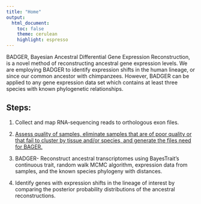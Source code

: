 ```yaml
---
title: "Home"
output:
  html_document:
    toc: false
    theme: cerulean
    highlight: espresso
---
```


BADGER, Bayesian Ancestral Differential Gene Expression Reconstruction, is a novel method of reconstructing ancestral gene expression levels. We are employing BADGER to identify expression shifts in the human lineage, or since our common ancestor with chimpanzees. However, BADGER can be applied to any gene expression data set which contains at least three species with known phylogenetic relationships.

## Steps:

 1) Collect and map RNA-sequencing reads to orthologous exon files.
 
 2) [Assess quality of samples, eliminate samples that are of poor quality or that fail to cluster by tissue and/or species, and generate the files need for BAGER.](PrepDataforBAGER.html)

 3) BADGER- Reconstruct ancestral transcriptomes using BayesTrait’s continuous trait, random walk MCMC algorithm, expression data from samples, and the known species phylogeny with distances.

 4) Identify genes with expression shifts in the lineage of interest by comparing the posterior probability distributions of the ancestral reconstructions.

